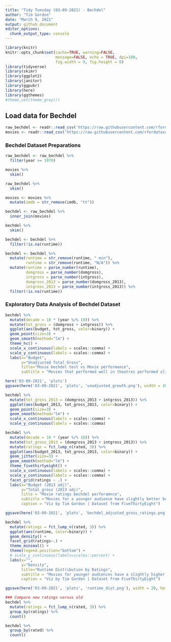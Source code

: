 ```yaml
---
title: "Tidy Tuesday (03-09-2021) - Bechdel"
author: "Tim Gordon"
date: "March 9, 2021"
output: github_document
editor_options: 
  chunk_output_type: console
---
```


```r
library(knitr)
knitr::opts_chunk$set(cache=TRUE, warning=FALSE,
                      message=FALSE, echo = TRUE, dpi=180,
                      fig.width = 9, fig.height = 6)
library(tidyverse)
library(skimr)
library(ggplot2)
library(janitor)
library(ggpubr)
library(here)
library(ggthemes)
#theme_set(theme_grey())
```

## Load data for Bechdel

```r
raw_bechdel <- readr::read_csv('https://raw.githubusercontent.com/rfordatascience/tidytuesday/master/data/2021/2021-03-09/raw_bechdel.csv')
movies <- readr::read_csv('https://raw.githubusercontent.com/rfordatascience/tidytuesday/master/data/2021/2021-03-09/movies.csv')


```

### Bechdel Dataset Preparations

```r
raw_bechdel <- raw_bechdel %>%
  filter(year >= 1970) 

movies %>%
  skim()

raw_bechdel %>%
  skim()

movies <- movies %>%
  mutate(imdb = str_remove(imdb, "tt"))

bechdel <- raw_bechdel %>%
  inner_join(movies)

bechdel %>% 
  skim()

bechdel <- bechdel %>%
  filter(!is.na(runtime))

bechdel <- bechdel %>%
  mutate(runtime = str_remove(runtime, " min"),
         runtime = str_remove(runtime, "N/A")) %>%
  mutate(runtime = parse_number(runtime),
         domgross = parse_number(domgross),
         intgross = parse_number(intgross),
         domgross_2013 = parse_number(domgross_2013),
         intgross_2013 = parse_number(intgross_2013)) %>%
  filter(!is.na(runtime))
```


### Exploratory Data Analysis of Bechdel Dataset

```r

bechdel %>% 
  mutate(decade = 10 * (year %/% 10)) %>%
  mutate(tot_gross = (domgross + intgross)) %>%
  ggplot(aes(budget, tot_gross, color=binary)) +
  geom_point(size=3) +
  geom_smooth(method="lm") +
  theme_hc() +
  scale_x_continuous(labels = scales::comma) +
  scale_y_continuous(labels = scales::comma) +
  labs(x="Budget",
       y="Unadjusted Total Gross",
       title="Movie bechdel test vs Movie performance", 
       subtitle = "Movies that performed well in theatres performed slightly better on the bechdel test")

here('03-09-2021', 'plots')
ggsave(here('03-09-2021', 'plots', 'unadjusted_growth.png'), width = 20, height=20, units="cm")

bechdel %>% 
  mutate(tot_gross_2013 = (domgross_2013 + intgross_2013)) %>%
  ggplot(aes(budget_2013, tot_gross_2013, color=binary)) +
  geom_point(size=3) +
  geom_smooth(method="lm") +
  scale_x_continuous(labels = scales::comma) +
  scale_y_continuous(labels = scales::comma) 

bechdel %>% 
  mutate(decade = 10 * (year %/% 10)) %>%
  mutate(tot_gross_2013 = (domgross_2013 + intgross_2013)) %>%
  mutate(ratings = fct_lump_n(rated, 3)) %>%
  ggplot(aes(budget_2013, tot_gross_2013, color=binary)) +
  geom_jitter(size=3) +
  geom_smooth(method="lm") +
  theme_fivethirtyeight() +
  scale_x_continuous(labels = scales::comma) +
  scale_y_continuous(labels = scales::comma) +
  facet_grid(ratings ~ .) +
  labs(x="Budget (2013 adj)",
       y="Total_gross (2013 adj)",
       title = "Movie ratings bechdel perforamnce",
       subtitle ="Movies for a younger audience have slightly better bechdel scores.",
       caption = "Viz by Tim Gordon | Dataset from FiveThirtyEight")

ggsave(here('03-09-2021', 'plots', 'bechdel_adjusted_gross_ratings.png'), width = 20, height=20, units="cm")

bechdel %>%
  mutate(ratings = fct_lump_n(rated, 3)) %>%
  ggplot(aes(runtime, color=binary)) +
  geom_density() +
  facet_grid(ratings~.) + 
  theme_minimal() +
  theme(legend.position="bottom") +
  # scale_y_continuous(labels=scales::percent) +
  labs(x="",
       y="Density", 
       title="Runtime Distribution by Ratings",
       subtitle = "Movies for younger audiences have a slightly higher bechdel score distribution",
       caption = "Viz by Tim Gordon | Dataset from FiveThirtyEight")

ggsave(here('03-09-2021', 'plots', 'runtime_dist.png'), width = 20, height=20, units="cm")

### Compare new ratings versus old
bechdel %>%
  mutate(ratings = fct_lump_n(rated, 3)) %>%
  group_by(ratings) %>%
  count()

bechdel %>%
  group_by(rated) %>%
  count()
```


